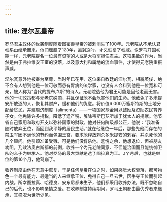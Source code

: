 ```yaml
---
---
---
```

title: 涅尔瓦皇帝
---




罗马君主政体的世袭制度随着图密善皇帝的被刺消失了100年。元老院从不承认君权系由继承而来，他们屈服了123年，直到这时，才又恢复了权威。像罗马开国初期一样，元老院提名一位最有资望的人或是大将军担任君主。这项果敢的作为，当然是由于弗拉维安王室的没落，以及意大利和属地的流血事件，才使得元老院重振声威。

涅尔瓦意外地被奉为至尊，当时年已花甲。这位来自教廷的涅尔瓦，相貌英俊，绝不会有人想到他是一位可敬而患有胃病的法学家，也没有人会料到他是一位宽和可亲，被人称为“当代的提布卢斯”的诗人。元老院选他为君王可能是因他老而无害。他的一切政策都与元老院磋商，并且保证他不会危害他们的生命。他赦免了多米提安所放逐的人，恢复其财产，缓和他们的仇意。将价值6 000万塞斯特斯的土地分配给贫民，并建周济制度（alimenta）——一项国家基金用以鼓励及资助农民育养子女。他免除许多捐税，降低了遗产税，解除韦斯巴芗所加于犹太人的捐献。他节省自己家用和政府开支以弥补国家的财政。他对任何阶级都公正，他说：“我准备随时放弃王位，而回到我平静的居民生活。”就在他继位一年后，那些先他而存在的禁卫军因不满他的节约而包围王宫，要求他释放刺杀多米提安的刺客，并杀死他的几个顾问。他引颈准备受戮，可是他们没有杀他。羞愧之余，他想退位，但被朋友劝阻，乃效法奥古斯都的前例，收养一个为元老院同意、不但能治国而且能统御卫队的义子为继承人。他对罗马的最大贡献是选了图拉真为王。3个月后，也就是继位的第16个月，他驾崩了。

收养制度由他在无意中恢复，于是任何皇帝在位之时，如果感觉大权衰落，都可物色一个最有能力、最适当的人来继承王位，免得自己一旦去世，因争夺王位而引起内战。所幸图拉真、哈德良、安东尼都未生子，他们都采用收养办法，既不忽略自己的后代，也不影响亲情之爱。在收养制度持续期间，罗马王朝都由最优秀者来继承，其盛况为世所少见。